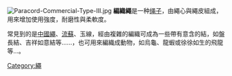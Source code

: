[[File:Paracord-Commercial-Type-III.jpg|thumb]]
'''編織繩'''是一种[[绳子|绳子]]，由繩心與繩皮組成，用來增加使用強度，耐磨性與柔軟度。

常見到的是[[中國繩|中國繩]]、[[流蘇|流蘇]]、玉線，經由複雜的編織可成為一些帶有意含的結，如盤長結、吉祥如意結等......，也可用來編織成動物，如烏龜、龍蝦或徐徐如生的飛龍等...。

[[Category:繩|Category:繩]]